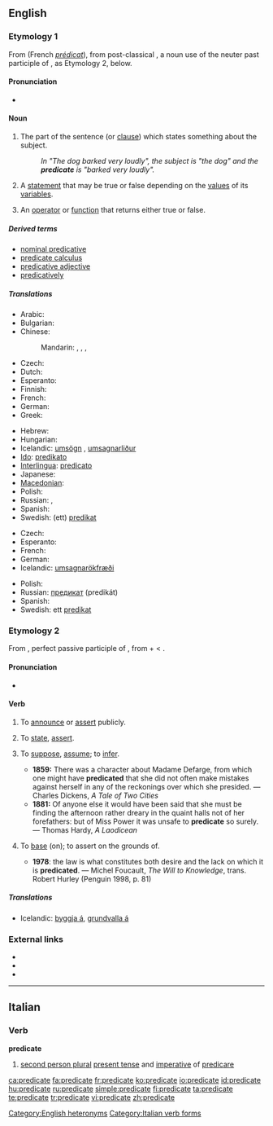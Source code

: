 {{wikipedia}}
==English==

===Etymology 1===
From {{etyl|frm|en}} {{term|predicat|lang=frm}} (French ''[[prédicat]]''), from post-classical {{etyl|LL.}} {{term|praedicatum||lang=la|thing said of a subject}}, a noun use of the neuter past participle of {{term|predico|praedicare|lang=la|proclai}}, as Etymology 2, below.

====Pronunciation====
* {{IPA|/ˈprɛdɪkət/}}

====Noun====
{{en-noun}}

# {{grammar}} The part of the sentence (or [[clause]]) which states something about the subject.
#: ''In "The dog barked very loudly", the subject is "the dog" and the '''predicate''' is "barked very loudly".''
# {{logic}} A [[statement]] that may be true or false depending on the [[value]]s of its [[variable]]s.
# {{computing}} An [[operator]] or [[function]] that returns either true or false.

=====Derived terms=====
* [[nominal predicative]]
* [[predicate calculus]]
* [[predicative adjective]]
* [[predicatively]]

=====Translations=====
{{trans-top|grammar}}
* Arabic: {{t-|ar|خبر|m|tr=khábar}}
* Bulgarian: {{t+|bg|сказуемо|n|tr=skazuemo}}
* Chinese:
*: Mandarin: {{t|cmn|謂語|sc=Hani}},  {{t|cmn|谓语|tr=wèiyǔ|sc=Hani}},  {{t|cmn|述語|sc=Hani}},  {{t|cmn|述语|tr=shùyǔ|sc=Hani}}
* Czech: {{t-|cs|přísudek|m}}
* Dutch: {{t-|nl|gezegde|n}}
* Esperanto: {{t-|eo|predikato|xs=Esperanto}}
* Finnish: {{t+|fi|predikaatti}}
* French: {{t+|fr|prédicat|m}}
* German: {{t+|de|Prädikat|n}}
* Greek: {{t+|el|κατηγόρημα|n|tr=katigórima}}
{{trans-mid}}
* Hebrew: {{t+|he|נשוא|tr=nasu}}
* Hungarian: {{t+|hu|állítmány}}
* Icelandic: [[umsögn]] {{f}}, [[umsagnarliður]] {{m}}
* [[Ido]]: [[predikato]] {{m}}
* [[Interlingua]]: [[predicato]]
* Japanese: {{t|ja|述語|tr=じゅつご, jutsugo}}
* [[Macedonian]]: {{t|mk|прирок|m|tr=prírok}}
* Polish: {{t+|pl|orzeczenie|n}}
* Russian: {{t+|ru|сказуемое|n|tr=skazújemoje}}, {{t+|ru|предикат|m|tr=predikát}}
* Spanish: {{t-|es|predicado|m}}
* Swedish: (ett) [[predikat]]
{{trans-bottom}}

{{trans-top|logic}}
* Czech: {{t-|cs|predikát|m}}
* Esperanto: {{t-|eo|predikato|xs=Esperanto}}
* French: {{t+|fr|prédicat|m}}
* German: {{t+|de|Prädikat|n}}
* Icelandic: [[umsagnarökfræði]] {{f}}
{{trans-mid}}
* Polish: {{t|pl|predykat|m}}
* Russian: [[предикат]] (predikát) {{m}}
* Spanish: {{t-|es|predicado|m}}
* Swedish: ett [[predikat]]
{{trans-bottom}}

===Etymology 2===
From {{etyl|la|en}} {{term|praedicatus|predicātus|lang=la}}, perfect passive participle of {{term|praedico|praedicō|lang=la}}, from {{term|prae|lang=la}} + {{term|dico|dicō|declare, proclaim}} < {{term|dico|dicō|say, tell|lang=la}}.

====Pronunciation====
* {{IPA|/ˈprɛdɪˌkeɪt/}}

====Verb====
{{en-verb|predicat|ing}}

# {{transitive}} To [[announce]] or [[assert]] publicly.
# {{context|transitive|logic}} To [[state]], [[assert]].
# {{transitive}} To [[suppose]], [[assume]]; to [[infer]].
#* '''1859:''' There was a character about Madame Defarge, from which one might have '''predicated''' that she did not often make mistakes against herself in any of the reckonings over which she presided. — Charles Dickens, ''A Tale of Two Cities''
#* '''1881:''' Of anyone else it would have been said that she must be finding the afternoon rather dreary in the quaint halls not of her forefathers:  but of Miss Power it was unsafe to '''predicate''' so surely. — Thomas Hardy, ''A Laodicean''
# {{transitive|originally US}} To [[base]] (on); to assert on the grounds of.
#* '''1978''': the law is what constitutes both desire and the lack on which it is '''predicated'''. — Michel Foucault, ''The Will to Knowledge'', trans. Robert Hurley (Penguin 1998, p. 81)

=====Translations=====
{{trans-top|to base on, to assert on the grounds of}}
* Icelandic: [[byggja á]], [[grundvalla á]]
{{trans-mid}}
{{trans-bottom}}

===External links===
* {{R:Webster 1913}}
* {{R:Century 1911}}
* {{R:OneLook}}

[[Category:English heteronyms]]

----

==Italian==

===Verb===
'''predicate'''

# [[second person plural]] [[present tense]] and [[imperative]] of [[predicare]]

[[Category:Italian verb forms]]

[[ca:predicate]]
[[fa:predicate]]
[[fr:predicate]]
[[ko:predicate]]
[[io:predicate]]
[[id:predicate]]
[[hu:predicate]]
[[ru:predicate]]
[[simple:predicate]]
[[fi:predicate]]
[[ta:predicate]]
[[te:predicate]]
[[tr:predicate]]
[[vi:predicate]]
[[zh:predicate]]